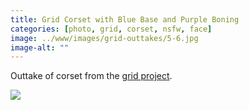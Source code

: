 ```yaml
---
title: Grid Corset with Blue Base and Purple Boning
categories: [photo, grid, corset, nsfw, face]
image: ../www/images/grid-outtakes/5-6.jpg
image-alt: ""
---
```


Outtake of corset from the [grid project](/posts/2025-01-27_grid-project.html).

![](../www/images/grid-outtakes/5-6.jpg)

